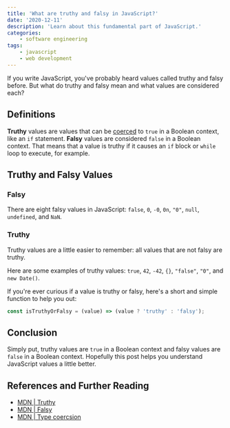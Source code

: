 ```yaml
---
title: 'What are truthy and falsy in JavaScript?'
date: '2020-12-11'
description: 'Learn about this fundamental part of JavaScript.'
categories:
    - software engineering
tags:
    - javascript
    - web development
---
```


If you write JavaScript, you've probably heard values called truthy and falsy before. But what do truthy and falsy mean and what values are considered each?

## Definitions

**Truthy** values are values that can be [coerced](https://developer.mozilla.org/en-US/docs/Glossary/Type_Conversion) to `true` in a Boolean context, like an `if` statement. **Falsy** values are considered `false` in a Boolean context. That means that a value is truthy if it causes an `if` block or `while` loop to execute, for example.

## Truthy and Falsy Values

### Falsy

There are eight falsy values in JavaScript: `false`, `0`, `-0`, `0n`, `"0"`, `null`, `undefined`, and `NaN`.

### Truthy

Truthy values are a little easier to remember: all values that are not falsy are truthy.

Here are some examples of truthy values: `true`, `42`, `-42`, `{}`, `"false"`, `"0"`, and `new Date()`.

If you're ever curious if a value is truthy or falsy, here's a short and simple function to help you out:

```javascript
const isTruthyOrFalsy = (value) => (value ? 'truthy' : 'falsy');
```

## Conclusion

Simply put, truthy values are `true` in a Boolean context and falsy values are `false` in a Boolean context. Hopefully this post helps you understand JavaScript values a little better.

<ConnectSection />

## References and Further Reading

-   [MDN | Truthy](https://developer.mozilla.org/en-US/docs/Glossary/Truthy)
-   [MDN | Falsy](https://developer.mozilla.org/en-US/docs/Glossary/Falsy)
-   [MDN | Type coercsion](https://developer.mozilla.org/en-US/docs/Glossary/Type_Conversion)
